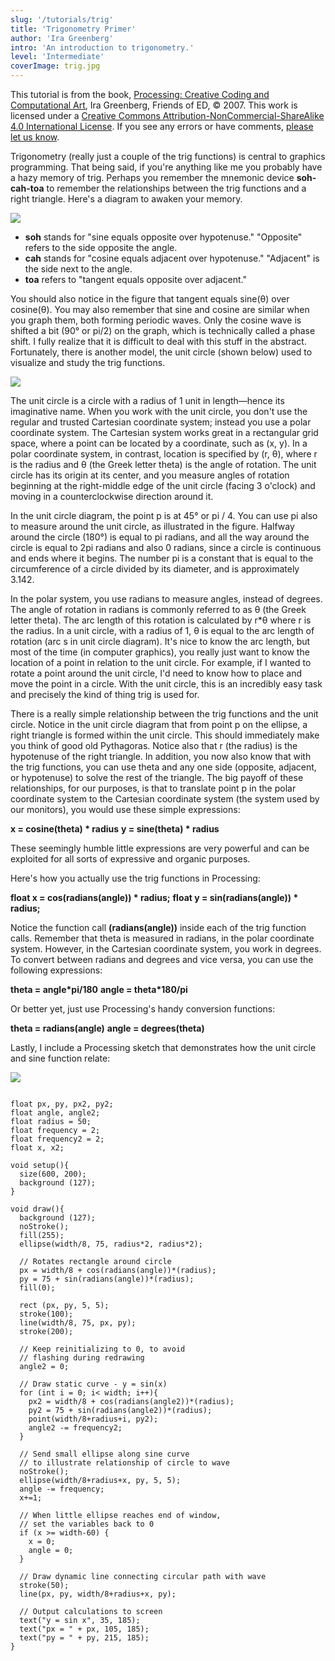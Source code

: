 ```yaml
---
slug: '/tutorials/trig'
title: 'Trigonometry Primer'
author: 'Ira Greenberg'
intro: 'An introduction to trigonometry.'
level: 'Intermediate'
coverImage: trig.jpg
---
```


<Note>

This tutorial is from the book, [Processing: Creative Coding and Computational Art](http://www.processing.org/learning/books/#ira), Ira Greenberg, Friends of ED, &copy; 2007. This work is licensed under a [Creative Commons Attribution-NonCommercial-ShareAlike 4.0 International License](http://creativecommons.org/licenses/by-nc-sa/4.0/). If you see any errors or have comments, [please let us know](https://github.com/processing/processing-docs/issues?q=is%3Aopen).

</Note>

Trigonometry (really just a couple of the trig functions) is central to graphics programming. That being said, if you're anything like me you probably have a hazy memory of trig. Perhaps you remember the mnemonic device **soh-cah-toa** to remember the relationships between the trig functions and a right triangle. Here's a diagram to awaken your memory.

<FixedImage center width={650} height={486}>

![](./sohcahtoa.svg)

</FixedImage>


- **soh** stands for "sine equals opposite over hypotenuse." "Opposite" refers to the side opposite the angle.
- **cah** stands for "cosine equals adjacent over hypotenuse." "Adjacent" is the side next to the angle.
- **toa** refers to "tangent equals opposite over adjacent."

You should also notice in the figure that tangent equals sine(θ) over cosine(θ). You may also remember that sine and cosine are similar when you graph them, both forming periodic waves. Only the cosine wave is shifted a bit (90° or pi/2) on the graph, which is technically called a phase shift. I fully realize that it is difficult to deal with this stuff in the abstract. Fortunately, there is another model, the unit circle (shown below) used to visualize and study the trig functions.

<FixedImage center width={650} height={486}>

![](./unit_circle.svg)

</FixedImage>

The unit circle is a circle with a radius of 1 unit in length—hence its imaginative name. When you work with the unit circle, you don't use the regular and trusted Cartesian coordinate system; instead you use a polar coordinate system. The Cartesian system works great in a rectangular grid space, where a point can be located by a coordinate, such as (x, y). In a polar coordinate system, in contrast, location is specified by (r, θ), where r is the radius and θ (the Greek letter theta) is the angle of rotation. The unit circle has its origin at its center, and you measure angles of rotation beginning at the right-middle edge of the unit circle (facing 3 o'clock) and moving in a counterclockwise direction around it.

In the unit circle diagram, the point p is at 45° or pi / 4. You can use pi also to measure around the unit circle, as illustrated in the figure. Halfway around the circle (180°) is equal to pi radians, and all the way around the circle is equal to 2pi radians and also 0 radians, since a circle is continuous and ends where it begins. The number pi is a constant that is equal to the circumference of a circle divided by its diameter, and is approximately 3.142. 

In the polar system, you use radians to measure angles, instead of degrees. The angle of rotation in radians is commonly referred to as θ (the Greek letter theta). The arc length of this rotation is calculated by r*θ where r is the radius. In a unit circle, with a radius of 1, θ is equal to the arc length of rotation (arc s in unit circle diagram). It's nice to know the arc length, but most of the time (in computer graphics), you really just want to know the location of a point in relation to the unit circle. For example, if I wanted to rotate a point around the unit circle, I'd need to know how to place and move the point in a circle. With the unit circle, this is an incredibly easy task and precisely the kind of thing trig is used for.

There is a really simple relationship between the trig functions and the unit circle. Notice in the unit circle diagram that from point p on the ellipse, a right triangle is formed within the unit circle. This should immediately make you think of good old Pythagoras. Notice also that r (the radius) is the hypotenuse of the right triangle. In addition, you now also know that with the trig functions, you can use theta and any one side (opposite, adjacent, or hypotenuse) to solve the rest of the triangle. The big payoff of these relationships, for our purposes, is that to translate point p in the polar coordinate system to the Cartesian coordinate system (the system used by our monitors), you would use these simple expressions:

**x = cosine(theta) * radius**
**y = sine(theta) * radius**

These seemingly humble little expressions are very powerful and can be exploited for all sorts of expressive and organic purposes.

Here's how you actually use the trig functions in Processing:

**float x = cos(radians(angle)) * radius;**
**float y = sin(radians(angle)) * radius;**

Notice the function call **(radians(angle))** inside each of the trig function calls. Remember that theta is measured in radians, in the polar coordinate system. However, in the Cartesian coordinate system, you work in degrees. To convert between radians and degrees and vice versa, you can use the following expressions:

**theta = angle*pi/180**
**angle = theta*180/pi**

Or better yet, just use Processing's handy conversion functions:

**theta = radians(angle)**
**angle = degrees(theta)**

Lastly, I include a Processing sketch that demonstrates how the unit circle and sine function relate:

<FixedImage width={500} marginLeft={0}>

![](./trig_console.jpg)

</FixedImage>

```

float px, py, px2, py2;
float angle, angle2;
float radius = 50;
float frequency = 2;
float frequency2 = 2;
float x, x2;

void setup(){
  size(600, 200);
  background (127);
}

void draw(){
  background (127);
  noStroke();
  fill(255);
  ellipse(width/8, 75, radius*2, radius*2);
  
  // Rotates rectangle around circle
  px = width/8 + cos(radians(angle))*(radius);
  py = 75 + sin(radians(angle))*(radius);
  fill(0);

  rect (px, py, 5, 5);
  stroke(100);
  line(width/8, 75, px, py);
  stroke(200);

  // Keep reinitializing to 0, to avoid
  // flashing during redrawing
  angle2 = 0;

  // Draw static curve - y = sin(x)
  for (int i = 0; i< width; i++){
    px2 = width/8 + cos(radians(angle2))*(radius);
    py2 = 75 + sin(radians(angle2))*(radius);
    point(width/8+radius+i, py2);
    angle2 -= frequency2;
  }

  // Send small ellipse along sine curve
  // to illustrate relationship of circle to wave
  noStroke();
  ellipse(width/8+radius+x, py, 5, 5);
  angle -= frequency;
  x+=1;

  // When little ellipse reaches end of window,
  // set the variables back to 0
  if (x >= width-60) {
    x = 0;
    angle = 0;
  }

  // Draw dynamic line connecting circular path with wave
  stroke(50);
  line(px, py, width/8+radius+x, py);

  // Output calculations to screen
  text("y = sin x", 35, 185);
  text("px = " + px, 105, 185);
  text("py = " + py, 215, 185);
}
```
